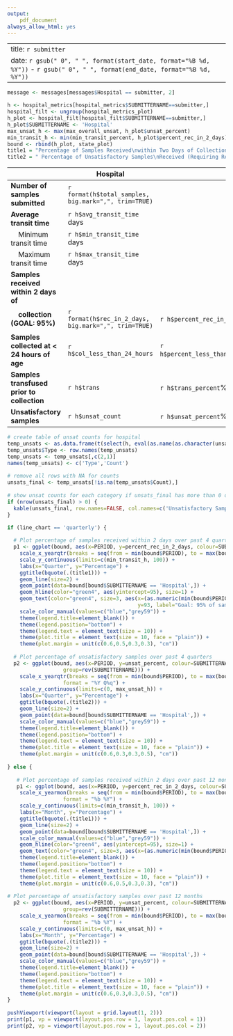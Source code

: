 ```yaml
---
output:
    pdf_document
always_allow_html: yes
---
```

---
title: `r submitter`
date: `r gsub(" 0", " ", format(start_date, format="%B %d, %Y"))` - `r gsub(" 0", " ", format(end_date, format="%B %d, %Y"))`
---
\pagenumbering{gobble}
 
```r
message <- messages[messages$Hospital == submitter, 2]
```
 
```r
h <- hospital_metrics[hospital_metrics$SUBMITTERNAME==submitter,]
hospital_filt <- ungroup(hospital_metrics_plot)
h_plot <- hospital_filt[hospital_filt$SUBMITTERNAME==submitter,]
h_plot$SUBMITTERNAME <- 'Hospital'
max_unsat_h <- max(max_overall_unsat, h_plot$unsat_percent)
min_transit_h <- min(min_transit_percent, h_plot$percent_rec_in_2_days)
bound <- rbind(h_plot, state_plot)
title1 = "Percentage of Samples Received\nwithin Two Days of Collection"
title2 = " Percentage of Unsatisfactory Samples\nReceived (Requiring Repeat Collection)"
```
 
|      | Hospital || Hospital Rank | Virginia |
| -------------------------------------|--------|--------|---------|---------|
| **Number of samples submitted** | `r format(h$total_samples, big.mark=",", trim=TRUE)` |  |  | `r format(state$total_samples, big.mark=",", trim=TRUE)` |
| **Average transit time** | `r h$avg_transit_time` days |  | `r toOrdinal(h$rank_transit)` of `r state$submitters` | `r state$avg_transit_time` days |
| &nbsp;&nbsp;&nbsp;&nbsp;Minimum transit time | `r h$min_transit_time` days |  |  |  |
| &nbsp;&nbsp;&nbsp;&nbsp;Maximum transit time | `r h$max_transit_time` days |  |  |  |
| **Samples received within 2 days of** |  |  |  |  | 
| **&nbsp;&nbsp;&nbsp;&nbsp;collection (GOAL: 95%)** | `r format(h$rec_in_2_days, big.mark=",", trim=TRUE)` | `r h$percent_rec_in_2_days`% | `r toOrdinal(h$rank_percent_within_goal)` of `r state$submitters` | `r state$percent_rec_in_2_days`% |
| **Samples collected at < 24 hours of age** | `r h$col_less_than_24_hours` | `r h$percent_less_than_24_hours`% | `r toOrdinal(h$rank_early_collection)` of `r state$submitters` | `r state$percent_less_than_24_hours`%
| **Samples transfused prior to collection** |  `r h$trans` | `r h$trans_percent`% |  `r toOrdinal(h$rank_transfused)` of `r state$submitters`  |  `r state$trans_percent`% |
| **Unsatisfactory samples** | `r h$unsat_count` |  `r h$unsat_percent`% | `r toOrdinal(h$rank_unsats)` of `r state$submitters`  | `r state$unsat_percent`% |
 
```r
# create table of unsat counts for hospital
temp_unsats <- as.data.frame(t(select(h, eval(as.name(as.character(unsats$description[1]))):eval(as.name(as.character(unsats$description[nrow(unsats)]))))))
temp_unsats$Type <- row.names(temp_unsats)
temp_unsats <- temp_unsats[,c(2,1)]
names(temp_unsats) <- c('Type','Count')
 
# remove all rows with NA for counts
unsats_final <- temp_unsats[!is.na(temp_unsats$Count),]
 
# show unsat counts for each category if unsats_final has more than 0 observations
if (nrow(unsats_final) > 0) {
  kable(unsats_final, row.names=FALSE, col.names=c('Unsatisfactory Samples','Count'))
}
```
 
```r
 
if (line_chart == 'quarterly') {
  
  # Plot percentage of samples received within 2 days over past 4 quarters
  p1 <- ggplot(bound, aes(x=PERIOD, y=percent_rec_in_2_days, colour=SUBMITTERNAME, group=rev(SUBMITTERNAME))) +
    scale_x_yearqtr(breaks = seq(from = min(bound$PERIOD), to = max(bound$PERIOD), by = 0.25), format = "%Y Q%q") +
    scale_y_continuous(limits=c(min_transit_h, 100)) +
    labs(x="Quarter", y="Percentage") +
    ggtitle(bquote(.(title1))) + 
    geom_line(size=2) +
    geom_point(data=bound[bound$SUBMITTERNAME == 'Hospital',]) +
    geom_hline(color="green4", aes(yintercept=95), size=1) +
    geom_text(color="green4", size=3, aes(x=(as.numeric(min(bound$PERIOD)) + .2), 
                                          y=93, label="Goal: 95% of samples", vjust=1)) + 
    scale_color_manual(values=c("blue","grey59")) +
    theme(legend.title=element_blank()) + 
    theme(legend.position="bottom") +
    theme(legend.text = element_text(size = 10)) +
    theme(plot.title = element_text(size = 10, face = "plain")) +
    theme(plot.margin = unit(c(0.6,0.5,0.3,0.3), "cm"))
  
  # Plot percentage of unsatisfactory samples over past 4 quarters
  p2 <- ggplot(bound, aes(x=PERIOD, y=unsat_percent, colour=SUBMITTERNAME, 
                  group=rev(SUBMITTERNAME))) +
    scale_x_yearqtr(breaks = seq(from = min(bound$PERIOD), to = max(bound$PERIOD), by = 0.25),
                  format = "%Y Q%q") +
    scale_y_continuous(limits=c(0, max_unsat_h)) +
    labs(x="Quarter", y="Percentage") +
    ggtitle(bquote(.(title2))) + 
    geom_line(size=2) +
    geom_point(data=bound[bound$SUBMITTERNAME == 'Hospital',]) +
    scale_color_manual(values=c("blue","grey59")) +
    theme(legend.title=element_blank()) +
    theme(legend.position="bottom") +
    theme(legend.text = element_text(size = 10)) +
    theme(plot.title = element_text(size = 10, face = "plain")) +
    theme(plot.margin = unit(c(0.6,0.3,0.3,0.5), "cm"))
  
} else {
  
   # Plot percentage of samples received within 2 days over past 12 months
   p1 <- ggplot(bound, aes(x=PERIOD, y=percent_rec_in_2_days, colour=SUBMITTERNAME, group=rev(SUBMITTERNAME))) +
    scale_x_yearmon(breaks = seq(from = min(bound$PERIOD), to = max(bound$PERIOD), by = 0.25),
                  format = "%b %Y") +
    scale_y_continuous(limits=c(min_transit_h, 100)) +
    labs(x="Month", y="Percentage") +
    ggtitle(bquote(.(title1))) + 
    geom_line(size=2) +
    geom_point(data=bound[bound$SUBMITTERNAME == 'Hospital',]) +
    scale_color_manual(values=c("blue","grey59")) +
    geom_hline(color="green4", aes(yintercept=95), size=1) +
    geom_text(color="green4", size=3, aes(x=(as.numeric(min(bound$PERIOD)) + .25), y=93, label="Goal: 95% of samples", vjust=1)) + 
    theme(legend.title=element_blank()) + 
    theme(legend.position="bottom") +
    theme(legend.text = element_text(size = 10)) +
    theme(plot.title = element_text(size = 10, face = "plain")) +
    theme(plot.margin = unit(c(0.6,0.5,0.3,0.3), "cm"))
 
# Plot percentage of unsatisfactory samples over past 12 months
  p2 <- ggplot(bound, aes(x=PERIOD, y=unsat_percent, colour=SUBMITTERNAME, 
                  group=rev(SUBMITTERNAME))) +
    scale_x_yearmon(breaks = seq(from = min(bound$PERIOD), to = max(bound$PERIOD), by = 0.25),
                  format = "%b %Y") +
    scale_y_continuous(limits=c(0, max_unsat_h)) +
    labs(x="Month", y="Percentage") +
    ggtitle(bquote(.(title2))) + 
    geom_line(size=2) +
    geom_point(data=bound[bound$SUBMITTERNAME == 'Hospital',]) +
    scale_color_manual(values=c("blue","grey59")) +
    theme(legend.title=element_blank()) +
    theme(legend.position="bottom") +
    theme(legend.text = element_text(size = 10)) +
    theme(plot.title = element_text(size = 10, face = "plain")) +
    theme(plot.margin = unit(c(0.6,0.3,0.3,0.5), "cm"))
}
 
pushViewport(viewport(layout = grid.layout(1, 2)))
print(p1, vp = viewport(layout.pos.row = 1, layout.pos.col = 1))
print(p2, vp = viewport(layout.pos.row = 1, layout.pos.col = 2))
 
```
 
\begin{center}
`r if(!identical(message,character(0))) {message}`
\end{center}
